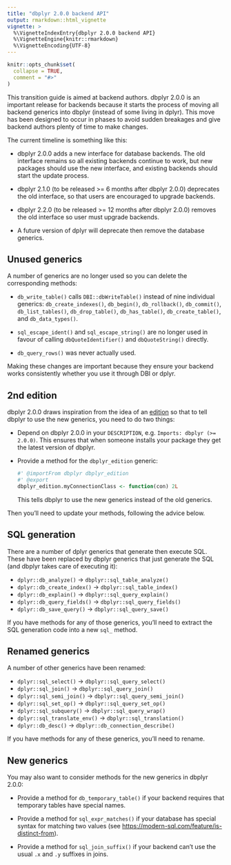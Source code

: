 ```yaml
---
title: "dbplyr 2.0.0 backend API"
output: rmarkdown::html_vignette
vignette: >
  %\VignetteIndexEntry{dbplyr 2.0.0 backend API}
  %\VignetteEngine{knitr::rmarkdown}
  %\VignetteEncoding{UTF-8}
---
```


```r
knitr::opts_chunk$set(
  collapse = TRUE,
  comment = "#>"
)
```

This transition guide is aimed at backend authors.
dbplyr 2.0.0 is an important release for backends because it starts the process of moving all backend generics into dbplyr (instead of some living in dplyr).
This move has been designed to occur in phases to avoid sudden breakages and give backend authors plenty of time to make changes.

The current timeline is something like this:

-   dbplyr 2.0.0 adds a new interface for database backends.
    The old interface remains so all existing backends continue to work, but new packages should use the new interface, and existing backends should start the update process. 

-   dbplyr 2.1.0 (to be released \>= 6 months after dbplyr 2.0.0) deprecates the old interface, so that users are encouraged to upgrade backends.

-   dbplyr 2.2.0 (to be released \>= 12 months after dbplyr 2.0.0) removes the old interface so user must upgrade backends.

-   A future version of dplyr will deprecate then remove the database generics.

## Unused generics

A number of generics are no longer used so you can delete the corresponding methods:

-   `db_write_table()` calls `DBI::dbWriteTable()` instead of nine individual generics: `db_create_indexes()`, `db_begin()`, `db_rollback()`, `db_commit()`, `db_list_tables()`, `db_drop_table()`, `db_has_table()`, `db_create_table()`, and `db_data_types()`.

-   `sql_escape_ident()` and `sql_escape_string()` are no longer used in favour of calling `dbQuoteIdentifier()` and `dbQuoteString()` directly.

-   `db_query_rows()` was never actually used.

Making these changes are important because they ensure your backend works consistently whether you use it through DBI or dplyr.

## 2nd edition

dbplyr 2.0.0 draws inspiration from the idea of an [edition](https://testthat.r-lib.org/articles/third-edition.html) so that to tell dbplyr to use the new generics, you need to do two things:

-   Depend on dbplyr 2.0.0 in your `DESCRIPTION`, e.g.
    `Imports: dbplyr (>= 2.0.0)`.
    This ensures that when someone installs your package they get the latest version of dbplyr.

-   Provide a method for the `dbplyr_edition` generic:

    ```r
    #' @importFrom dbplyr dbplyr_edition
    #' @export
    dbplyr_edition.myConnectionClass <- function(con) 2L
    ```

    This tells dbplyr to use the new generics instead of the old generics.

Then you'll need to update your methods, following the advice below.

## SQL generation

There are a number of dplyr generics that generate then execute SQL.
These have been replaced by dbplyr generics that just generate the SQL (and dbplyr takes care of executing it):

-   `dplyr::db_analyze()` -\> `dbplyr::sql_table_analyze()`
-   `dplyr::db_create_index()` -\> `dbplyr::sql_table_index()`
-   `dplyr::db_explain()` -\> `dbplyr::sql_query_explain()`
-   `dplyr::db_query_fields()` -\> `dbplyr::sql_query_fields()`
-   `dplyr::db_save_query()` -\> `dbplyr::sql_query_save()`

If you have methods for any of those generics, you'll need to extract the SQL generation code into a new `sql_` method.

## Renamed generics

A number of other generics have been renamed:

-   `dplyr::sql_select()` -\> `dbplyr::sql_query_select()`
-   `dplyr::sql_join()` -\> `dbplyr::sql_query_join()`
-   `dplyr::sql_semi_join()` -\> `dbplyr::sql_query_semi_join()`
-   `dplyr::sql_set_op()` -\> `dbplyr::sql_query_set_op()`
-   `dplyr::sql_subquery()` -\> `dbplyr::sql_query_wrap()`
-   `dplyr::sql_translate_env()` -\> `dbplyr::sql_translation()`
-   `dplyr::db_desc()` -\> `dbplyr::db_connection_describe()`

If you have methods for any of these generics, you'll need to rename.

## New generics

You may also want to consider methods for the new generics in dbplyr 2.0.0:

-   Provide a method for `db_temporary_table()` if your backend requires that temporary tables have special names.

-   Provide a method for `sql_expr_matches()` if your database has special syntax for matching two values (see <https://modern-sql.com/feature/is-distinct-from>).

-   Provide a method for `sql_join_suffix()` if your backend can't use the usual `.x` and `.y` suffixes in joins.
